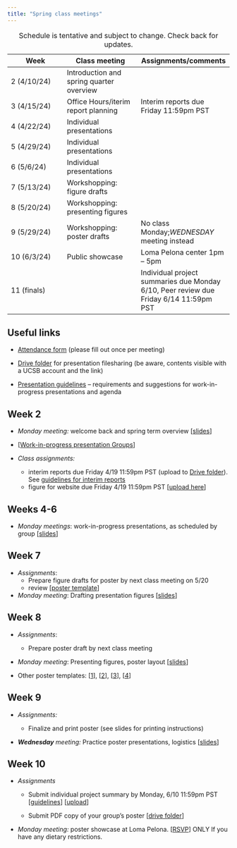 ---
title: "Spring class meetings"
---

| Week        | Class meeting                            | Assignments/comments                                |
|------------------|------------------------|------------------------------|
| 2 (4/10/24)  | Introduction and spring quarter overview |                                                     |
| 3 (4/15/24) | Office Hours/iterim report planning                          | Interim reports due Friday 11:59pm PST |
| 4 (4/22/24) | Individual presentations                          |                                                     |
| 5 (4/29/24) | Individual presentations                          |                                                     |
| 6 (5/6/24)  |Individual presentations                          |                  |
| 7 (5/13/24) | Workshopping: figure drafts              |                                                     |
| 8 (5/20/24) | Workshopping: presenting figures         |                                                     |
| 9 (5/29/24) | Workshopping: poster drafts              | No class Monday;*WEDNESDAY* meeting instead         |
| 10 (6/3/24) | Public showcase                          | Loma Pelona center 1pm -- 5pm                      |
| 11 (finals) |                                          | Individual project summaries due Monday 6/10, Peer review due Friday 6/14 11:59pm PST         |

: Schedule is tentative and subject to change. Check back for updates.

## Useful links

-   [Attendance form](https://forms.gle/9on54dmaGAfuyQ3j6) (please fill out once per meeting)

-   [Drive folder](https://drive.google.com/drive/folders/1DdeVtjHTQO0TKZQHprLsH7MjWa_2yOmQ?usp=sharing) for presentation filesharing (be aware, contents visible with a UCSB account and the link)

-   [Presentation guidelines](work-in-progress-presentation-guidelines.qmd) -- requirements and suggestions for work-in-progress presentations and agenda

## Week 2

-   *Monday meeting:* welcome back and spring term overview \[[slides](https://docs.google.com/presentation/d/1gGunik83FvSrbiKSsSGPoEvgPfzslSpD3V7MmUnPt_A/edit?usp=sharing)\]

- \[[Work-in-progress presentation Groups](https://docs.google.com/spreadsheets/d/1-0IGJTMAX2OPtYZj9Tvber1xa0IpRnF1EeeWAUpfZJ0/edit?usp=sharing)\]

-   *Class assignments:*

    - interim reports due Friday 4/19 11:59pm PST (upload to [Drive folder](https://drive.google.com/drive/folders/1AmzZQ4-jIIE-Kju_tP_lf9YM6mPnP2jf?usp=sharing)). See [guidelines for interim reports](interim-report-guidelines.qmd)
    -   figure for website due Friday 4/19 11:59pm PST \[[upload here](https://drive.google.com/drive/folders/1f_PdR7l3pm-OTebE5dqiwq4p2lQa_jDN?usp=share_link)\]

## Weeks 4-6

-   *Monday meetings*: work-in-progress presentations, as scheduled by group \[[slides](https://docs.google.com/presentation/d/1mdSmFhguDdJvlwC_rH5mdlJlbiYP6l2zFuwSu-gc590/edit?usp=sharing)\]

## Week 7

-   *Assignments*:
    <!-- -   Complete \[[peer review](https://forms.gle/9PcjvEGv5YyrDTm87)\] by end of week -->
    -   Prepare figure drafts for poster by next class meeting on 5/20
    -   review \[[poster template](https://docs.google.com/presentation/d/1dgrJcwujk6OKZ4R4zJzZOWzg0XKuk1D2gW3FxZEjTns/edit?usp=sharing)\]
-   *Monday meeting*: Drafting presentation figures \[[slides](https://docs.google.com/presentation/d/1btY0noORtdq7PqPmZKWB5MfNtsOBy2jFXuifkxH4ZjU/edit?usp=sharing)\]

## Week 8

-   *Assignments*:
    -   Prepare poster draft by next class meeting
-   *Monday meeting*: Presenting figures, poster layout \[[slides](https://docs.google.com/presentation/d/1lPst3X5hutG_UIlnHcINUhZpJuxqfcaGW1-9x9G69MM/edit?usp=sharing)\]

- Other poster templates: \[[1](https://www.overleaf.com/latex/templates/boston-college-poster-template/zgxfgpbfdjhj)\], \[[2](https://www.overleaf.com/latex/templates/usc-ssi-poster-theme/zdfwdfypbgwv)\], \[[3](https://www.overleaf.com/latex/templates/smu-beamer-poster-template/fsdjpxvxbdkx)\], \[[4](https://www.overleaf.com/latex/templates/bgu-poster-template/wjcpdmrspdzt)\]

## Week 9

-   *Assignments:*

    -   Finalize and print poster (see slides for printing instructions)

-   ***Wednesday** meeting:* Practice poster presentations, logistics \[[slides](https://docs.google.com/presentation/d/1ZBdgTfoL_x6fyzD6eZtC82oY4u37hu76/edit?usp=sharing&ouid=110245259644738695005&rtpof=true&sd=true)\]

## Week 10

-   *Assignments*

    -   Submit individual project summary by Monday, 6/10 11:59pm PST \[[guidelines](individual-report-guidelines.qmd)\] \[[upload](https://forms.gle/Gg9TCBaSSFCpyznx5)\]

    -   Submit PDF copy of your group's poster \[[drive folder](https://drive.google.com/drive/folders/1Cn5IEP3vegAUpLez5nhSZMW_Gmyb48PW?usp=sharing)\]

-   *Monday meeting:* poster showcase at Loma Pelona. \[[RSVP](https://forms.gle/iWTtdkSCnT7KzZQ7A)\] ONLY If you have any dietary restrictions.

<!-- \[[photos](https://ucsb.box.com/s/64vkhbw8bpwpj1sz0flyhdd0q222npe6)\] -->
